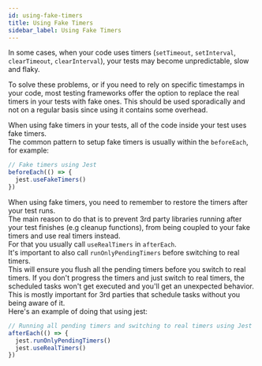 ```yaml
---
id: using-fake-timers
title: Using Fake Timers
sidebar_label: Using Fake Timers
---
```


In some cases, when your code uses timers (`setTimeout`, `setInterval`,
`clearTimeout`, `clearInterval`), your tests may become unpredictable, slow and
flaky.

To solve these problems, or if you need to rely on specific timestamps in your
code, most testing frameworks offer the option to replace the real timers in
your tests with fake ones. This should be used sporadically and not on a regular
basis since using it contains some overhead.

When using fake timers in your tests, all of the code inside your test uses fake
timers.  
The common pattern to setup fake timers is usually within the `beforeEach`, for
example:

```js
// Fake timers using Jest
beforeEach(() => {
  jest.useFakeTimers()
})
```

When using fake timers, you need to remember to restore the timers after your
test runs.  
The main reason to do that is to prevent 3rd party libraries running after your
test finishes (e.g cleanup functions), from being coupled to your fake timers
and use real timers instead.  
For that you usually call `useRealTimers` in `afterEach`.  
It's important to also call `runOnlyPendingTimers` before switching to real
timers.  
This will ensure you flush all the pending timers before you switch to real
timers. If you don't progress the timers and just switch to real timers, the
scheduled tasks won't get executed and you'll get an unexpected behavior.  
This is mostly important for 3rd parties that schedule tasks without you being
aware of it.  
Here's an example of doing that using jest:

```js
// Running all pending timers and switching to real timers using Jest
afterEach(() => {
  jest.runOnlyPendingTimers()
  jest.useRealTimers()
})
```
